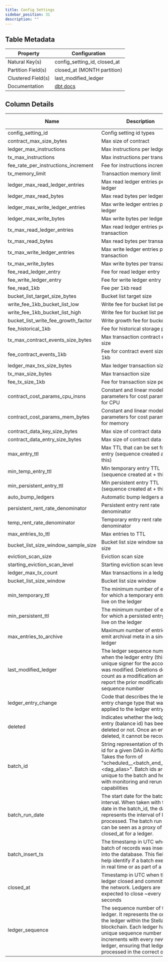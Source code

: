 ```yaml
---
title: Config Settings
sidebar_position: 31
description: ""
---
```


<div className="scoped-data-dictionary-table">

## Table Metadata

| Property | Configuration |
| --- | --- |
| Natural Key(s) | config_setting_id, closed_at |
| Partition Field(s) | closed_at (MONTH partition) |
| Clustered Field(s) | last_modified_ledger |
| Documentation | [dbt docs](http://www.stellar-dbt-docs.com/#!/source/source.stellar_dbt_public.crypto_stellar.config_settings) |

## Column Details

| Name | Description | Data Type | Domain Values | Required? | Notes |
| --- | --- | --- | --- | --- | --- |
| config_setting_id | Config setting id types | integer |  | Yes |  |
| contract_max_size_bytes | Max size of contract | integer |  | No |  |
| ledger_max_instructions | Max instructions per ledger | integer |  | No |  |
| tx_max_instructions | Max instructions per transaction | integer |  | No |  |
| fee_rate_per_instructions_increment | Fee for instructions increment | integer |  | No |  |
| tx_memory_limit | Transaction memory limit | integer |  | No |  |
| ledger_max_read_ledger_entries | Max read ledger entries per ledger | integer |  | No |  |
| ledger_max_read_bytes | Max read bytes per ledger | integer |  | No |  |
| ledger_max_write_ledger_entries | Max write ledger entries per ledger | integer |  | No |  |
| ledger_max_write_bytes | Max write bytes per ledger | integer |  | No |  |
| tx_max_read_ledger_entries | Max read ledger entries per transaction | integer |  | No |  |
| tx_max_read_bytes | Max read bytes per transaction | integer |  | No |  |
| tx_max_write_ledger_entries | Max write ledger entries per transaction | integer |  | No |  |
| tx_max_write_bytes | Max write bytes per transaction | integer |  | No |  |
| fee_read_ledger_entry | Fee for read ledger entry | integer |  | No |  |
| fee_write_ledger_entry | Fee for write ledger entry | integer |  | No |  |
| fee_read_1kb | Fee per 1kb read | integer |  | No |  |
| bucket_list_target_size_bytes | Bucket list target size | integer |  | No |  |
| write_fee_1kb_bucket_list_low | Write fee for bucket list per 1kb | integer |  | No |  |
| write_fee_1kb_bucket_list_high | Write fee for bucket list per 1kb | integer |  | No |  |
| bucket_list_write_fee_growth_factor | Write growth fee for bucket list | integer |  | No |  |
| fee_historical_1kb | Fee for historical storage per 1kb | integer |  | No |  |
| tx_max_contract_events_size_bytes | Max transaction contract event size | integer |  | No |  |
| fee_contract_events_1kb | Fee for contract event size per 1kb | integer |  | No |  |
| ledger_max_txs_size_bytes | Max ledger transaction size | integer |  | No |  |
| tx_max_size_bytes | Max transaction size | integer |  | No |  |
| fee_tx_size_1kb | Fee for transaction size per 1kb | integer |  | No |  |
| contract_cost_params_cpu_insns | Constant and linear model parameters for cost parameters for CPU | integer |  | No |  |
| contract_cost_params_mem_bytes | Constant and linear model parameters for cost parameters for memory | integer |  | No |  |
| contract_data_key_size_bytes | Max size of contract data keys | integer |  | No |  |
| contract_data_entry_size_bytes | Max size of contract data entries | integer |  | No |  |
| max_entry_ttl | Max TTL that can be set for an entry (sequence created at + this) | integer |  | No |  |
| min_temp_entry_ttl | Min temporary entry TTL (sequence created at + this) | integer |  | No |  |
| min_persistent_entry_ttl | Min persistent entry TTL (sequence created at + this) | integer |  | No |  |
| auto_bump_ledgers | Automatic bump ledgers amount | integer |  | No |  |
| persistent_rent_rate_denominator | Persistent entry rent rate denominator | integer |  | No |  |
| temp_rent_rate_denominator | Temporary entry rent rate denominator | integer |  | No |  |
| max_entries_to_ttl | Max entries to TTL | integer |  | No |  |
| bucket_list_size_window_sample_size | Bucket list size window sample size | integer |  | No |  |
| eviction_scan_size | Eviction scan size | integer |  | No |  |
| starting_eviction_scan_level | Starting eviction scan level | integer |  | No |  |
| ledger_max_tx_count | Max transactions in a ledger | integer |  | No |  |
| bucket_list_size_window | Bucket list size window | integer |  | No |  |
| min_temporary_ttl | The minimum number of entries for which a temporary entry can live on the ledger | integer |  | No |  |
| min_persistent_ttl | The minimum number of entries for which a persisted entry can live on the ledger | integer |  | No |  |
| max_entries_to_archive | Maximum number of entries that emit archival meta in a single ledger | integer |  | No |  |
| last_modified_ledger | The ledger sequence number when the ledger entry (this unique signer for the account) was modified. Deletions do not count as a modification and will report the prior modification sequence number | integer |  | Yes |  |
| ledger_entry_change | Code that describes the ledger entry change type that was applied to the ledger entry. | integer |  | Yes |  |
| deleted | Indicates whether the ledger entry (balance id) has been deleted or not. Once an entry is deleted, it cannot be recovered. | boolean |  | Yes |  |
| batch_id | String representation of the run id for a given DAG in Airflow. Takes the form of "scheduled\_\_\<batch_end_date>-\<dag_alias>". Batch ids are unique to the batch and help with monitoring and rerun capabilities | string |  | Yes |  |
| batch_run_date | The start date for the batch interval. When taken with the date in the batch_id, the date represents the interval of ledgers processed. The batch run date can be seen as a proxy of closed_at for a ledger. | datetime |  | Yes |  |
| batch_insert_ts | The timestamp in UTC when a batch of records was inserted into the database. This field can help identify if a batch executed in real time or as part of a backfill | timestamp |  | Yes |  |
| closed_at | Timestamp in UTC when this ledger closed and committed to the network. Ledgers are expected to close ~every 5 seconds | timestamp |  | Yes |  |
| ledger_sequence | The sequence number of this ledger. It represents the order of the ledger within the Stellar blockchain. Each ledger has a unique sequence number that increments with every new ledger, ensuring that ledgers are processed in the correct order. | integer |  | Yes |  |

</div>
